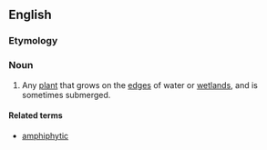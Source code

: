 ==English==
{{wikipedia|Aquatic plant}}

===Etymology===
{{confix|amphi|phyte|t1=near|t2=flower|lang=en}}

===Noun===
{{en-noun}}

# {{label|en|botany}} Any [[plant]] that grows on the [[edge]]s of water or [[wetland]]s, and is sometimes submerged.

====Related terms====
* [[amphiphytic]]